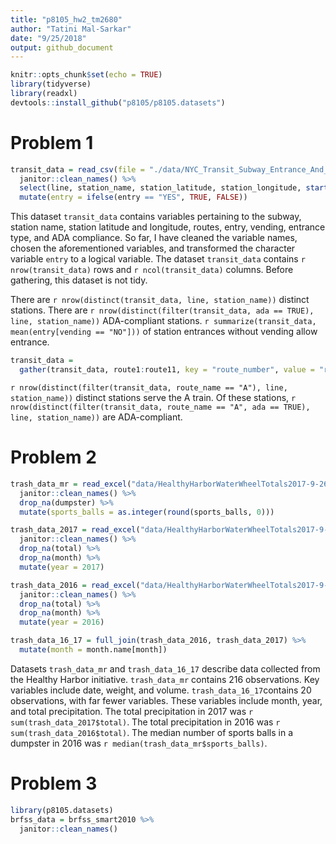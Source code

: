 ```yaml
---
title: "p8105_hw2_tm2680"
author: "Tatini Mal-Sarkar"
date: "9/25/2018"
output: github_document
---
```


```r
knitr::opts_chunk$set(echo = TRUE)
library(tidyverse)
library(readxl)
devtools::install_github("p8105/p8105.datasets")
```

# Problem 1
```r
transit_data = read_csv(file = "./data/NYC_Transit_Subway_Entrance_And_Exit_Data.csv") %>% 
  janitor::clean_names() %>% 
  select(line, station_name, station_latitude, station_longitude, starts_with("route"), entry, vending, entrance_type, ada) %>% 
  mutate(entry = ifelse(entry == "YES", TRUE, FALSE))
```

This dataset `transit_data` contains variables pertaining to the subway, station name, station latitude and longitude, routes, entry, vending, entrance type, and ADA compliance. So far, I have cleaned the variable names, chosen the aforementioned variables, and transformed the character variable `entry` to a logical variable. The dataset `transit_data` contains `r nrow(transit_data)` rows and `r ncol(transit_data)` columns. Before gathering, this dataset is not tidy.

There are `r nrow(distinct(transit_data, line, station_name))` distinct stations. There are `r nrow(distinct(filter(transit_data, ada == TRUE), line, station_name))` ADA-compliant stations. `r summarize(transit_data, mean(entry[vending == "NO"]))` of station entrances without vending allow entrance.

```r
transit_data =
  gather(transit_data, route1:route11, key = "route_number", value = "route_name") 
```

`r nrow(distinct(filter(transit_data, route_name == "A"), line, station_name))` distinct stations serve the A train. Of these stations, `r nrow(distinct(filter(transit_data, route_name == "A", ada == TRUE), line, station_name))` are ADA-compliant. 

# Problem 2
```r
trash_data_mr = read_excel("data/HealthyHarborWaterWheelTotals2017-9-26.xlsx", sheet = "Mr. Trash Wheel", range = cell_cols("A:N")) %>% 
  janitor::clean_names() %>% 
  drop_na(dumpster) %>% 
  mutate(sports_balls = as.integer(round(sports_balls, 0)))
```

```r
trash_data_2017 = read_excel("data/HealthyHarborWaterWheelTotals2017-9-26.xlsx", sheet = "2017 Precipitation", skip = 1) %>% 
  janitor::clean_names() %>% 
  drop_na(total) %>% 
  drop_na(month) %>% 
  mutate(year = 2017)
```

```r
trash_data_2016 = read_excel("data/HealthyHarborWaterWheelTotals2017-9-26.xlsx", sheet = "2016 Precipitation", skip = 1) %>% 
  janitor::clean_names() %>% 
  drop_na(total) %>% 
  drop_na(month) %>% 
  mutate(year = 2016)
```

```r
trash_data_16_17 = full_join(trash_data_2016, trash_data_2017) %>% 
  mutate(month = month.name[month])
```

Datasets `trash_data_mr` and `trash_data_16_17` describe data collected from the Healthy Harbor initiative. `trash_data_mr` contains 216 observations. Key variables include date, weight, and volume. `trash_data_16_17`contains 20 observations, with far fewer variables. These variables include month, year, and total precipitation. The total precipitation in 2017 was `r sum(trash_data_2017$total)`. The total precipitation in 2016 was `r sum(trash_data_2016$total)`. The median number of sports balls in a dumpster in 2016 was `r median(trash_data_mr$sports_balls)`.

# Problem 3
```r
library(p8105.datasets)
brfss_data = brfss_smart2010 %>% 
  janitor::clean_names()
```

